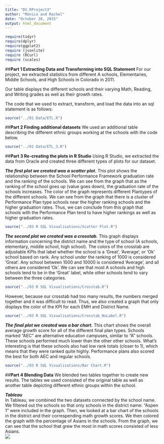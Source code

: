 ```yaml
---
title: "DV_RProject3"
author: "Monica and Rachel"
date: "October 28, 2015"
output: html_document
---
```

```r
require(tidyr)
require(dplyr)
require(ggplot2)
require (jsonlite)
require (RCurl)
require (scales)
```  

##**Part 1 Extracting Data and Transforming into SQL Statement**
For our project, we extracted statistics from different A schools, Elementaries, Middle Schools, and High Schools in Colorado in 2011.  

Our table displays the different schools and their varying Math, Reading, and Writing grades as well as their growth rates.  

The code that we used to extract, transform, and load the data into an sql statement is as follows: 
```r
source("../01 Data/ETL.R")
```

##**Part 2 Finding additional datasets**
We used an additional table describing the different ethnic groups working at the schools with the code below.
```r
source("../01 Data/ETL_3.R")
```

##**Part 3 Re-creating the plots in R Studio**
Using R Studio, we extracted the data from Oracle and created three different types of plots for our dataset. 

***The first plot we created was a scatter plot.*** 
This plot shows the relationship between the School Performance Framework graduation rate and the ranking of the schools. We can see from the graph that as the ranking of the school goes up (value goes down), the graduation rate of the schools increases. The color of the graph represents different Plantypes of the different schools. We can see from the graph that there is a cluster of Performance Plan type schools near the higher ranking schools and the higher graduation rates. Thus, we can conclude from this graph that schools with the Performance Plan tend to have higher rankings as well as higher graduation rates. 

```r
source("../03 R SQL Visualisations/Scatter Plot.R")
```

***The second plot we created was a crosstab.***
This graph displays information concerning the district name and the type of school (A schools, elementary, middle school, high school). The colors of the crosstab are adjustable KPIs that label whether the school is a 'Great', 'Average', or 'Ok' school based on rank. Any school under the ranking of 1000 is considered 'Great'. Any school between 1000 and 10000 is considered 'Average', and all others are considered 'Ok'. We can see that most A schools and high schools tend to be in the 'Great' label, while other schools tend to vary between the three categories. 
```r
source("../03 R SQL Visualisations/Crosstab.R")
```

However, because our crosstab had too many results, the numbers merged together and it was difficult to read. Thus, we also created a graph that only displays the color of the KPI for each EMH and District Name. 

```r
source("../03 R SQL Visualisations/Crosstab_NoLabel.R")
```

***The final plot we created was a bar chart.***
This chart shows the overall average growth score for all of the different final plan types. Schools marked "AEC" are alternative education campuses, similar to "A" schools. These schools performed much lower than the other other schools. What's interesting is that these schools also had low rank totals (closer to 1), which means that they were ranked quite highly. Performance plans also scored the best for both AEC and regular schools.  
```r
source("../03 R SQL Visualisations/Bar Chart.R")
```

##**Part 4 Blending Data**
We blended two tables together to create new results. The tables we used consisted of the original table as well as another table depicting different ethnic groups within the school.   
  
***Tableau***   
In Tableau, we combined the two datasets connected by the school name. We filtered out the schools so that only schools in the district name: "Aspen 1" were included in the graph. Then, we looked at a bar chart of the schools in the district and their correspending math growth scores. We then colored the graph with the percentage of Asians in the schools. From the graph, we can see that the school that grew the most in math scores consisted of less Asians.   
![](../03 R SQL Visualisations/Blended Data.jpg)
